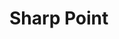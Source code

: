 
# Sharp Point
<ProjectDetails
  region="Crownlands"
  house="House Bar Emmon"
  type="Castle"
  status="Not Started"
  warp="/warp sharppoint"
  projectLead=""
  dateStarted="undefined"
  dateCompleted="undefined"
/>
